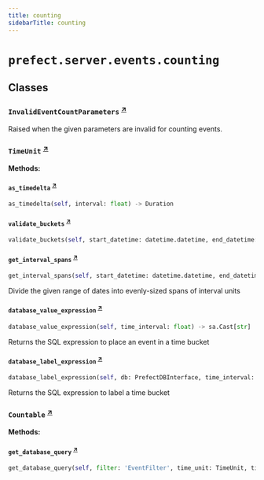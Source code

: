 ```yaml
---
title: counting
sidebarTitle: counting
---
```


# `prefect.server.events.counting`

## Classes

### `InvalidEventCountParameters` <sup><a href="https://github.com/PrefectHQ/prefect/blob/main/src/prefect/server/events/counting.py#L26" target="_blank">↗</a></sup>


Raised when the given parameters are invalid for counting events.


### `TimeUnit` <sup><a href="https://github.com/PrefectHQ/prefect/blob/main/src/prefect/server/events/counting.py#L34" target="_blank">↗</a></sup>

**Methods:**

#### `as_timedelta` <sup><a href="https://github.com/PrefectHQ/prefect/blob/main/src/prefect/server/events/counting.py#L41" target="_blank">↗</a></sup>

```python
as_timedelta(self, interval: float) -> Duration
```

#### `validate_buckets` <sup><a href="https://github.com/PrefectHQ/prefect/blob/main/src/prefect/server/events/counting.py#L55" target="_blank">↗</a></sup>

```python
validate_buckets(self, start_datetime: datetime.datetime, end_datetime: datetime.datetime, interval: float) -> None
```

#### `get_interval_spans` <sup><a href="https://github.com/PrefectHQ/prefect/blob/main/src/prefect/server/events/counting.py#L78" target="_blank">↗</a></sup>

```python
get_interval_spans(self, start_datetime: datetime.datetime, end_datetime: datetime.datetime, interval: float) -> Generator[int | tuple[datetime.datetime, datetime.datetime], None, None]
```

Divide the given range of dates into evenly-sized spans of interval units


#### `database_value_expression` <sup><a href="https://github.com/PrefectHQ/prefect/blob/main/src/prefect/server/events/counting.py#L110" target="_blank">↗</a></sup>

```python
database_value_expression(self, time_interval: float) -> sa.Cast[str]
```

Returns the SQL expression to place an event in a time bucket


#### `database_label_expression` <sup><a href="https://github.com/PrefectHQ/prefect/blob/main/src/prefect/server/events/counting.py#L145" target="_blank">↗</a></sup>

```python
database_label_expression(self, db: PrefectDBInterface, time_interval: float) -> sa.Function[str]
```

Returns the SQL expression to label a time bucket


### `Countable` <sup><a href="https://github.com/PrefectHQ/prefect/blob/main/src/prefect/server/events/counting.py#L175" target="_blank">↗</a></sup>

**Methods:**

#### `get_database_query` <sup><a href="https://github.com/PrefectHQ/prefect/blob/main/src/prefect/server/events/counting.py#L183" target="_blank">↗</a></sup>

```python
get_database_query(self, filter: 'EventFilter', time_unit: TimeUnit, time_interval: float) -> Select[tuple[str, str, DateTime, DateTime, int]]
```
